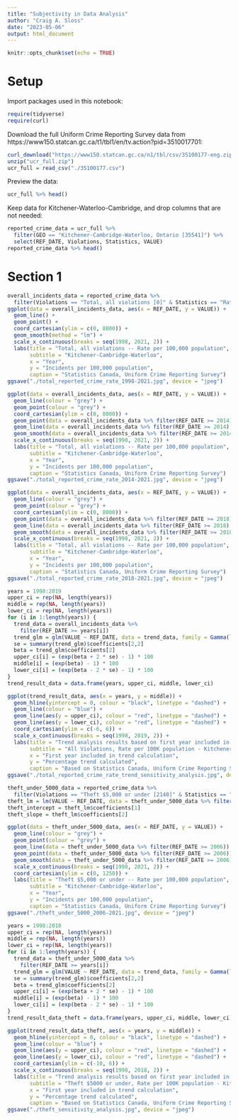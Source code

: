 ```yaml
---
title: "Subjectivity in Data Analysis"
author: "Craig A. Sloss"
date: "2023-05-06"
output: html_document
---
```


```r
knitr::opts_chunk$set(echo = TRUE)
```

# Setup

Import packages used in this notebook:
```r
require(tidyverse)
require(curl)
```

Download the full Uniform Crime Reporting Survey data from https://www150.statcan.gc.ca/t1/tbl1/en/tv.action?pid=3510017701:
```r
curl_download("https://www150.statcan.gc.ca/n1/tbl/csv/35100177-eng.zip", "ucr_full.zip")
unzip("ucr_full.zip")
ucr_full = read_csv("./35100177.csv")
```

Preview the data:
```r
ucr_full %>% head()
```

Keep data for Kitchener-Waterloo-Cambridge, and drop columns that are not needed:
```r
reported_crime_data = ucr_full %>%
  filter(GEO == "Kitchener-Cambridge-Waterloo, Ontario [35541]") %>%
  select(REF_DATE, Violations, Statistics, VALUE)
reported_crime_data %>% head()
```


# Section 1

```r
overall_incidents_data = reported_crime_data %>%
  filter(Violations == "Total, all violations [0]" & Statistics == "Rate per 100,000 population")
ggplot(data = overall_incidents_data, aes(x = REF_DATE, y = VALUE)) +
  geom_line() +
  geom_point() +
  coord_cartesian(ylim = c(0, 8000)) +
  geom_smooth(method = "lm") +
  scale_x_continuous(breaks = seq(1998, 2021, 2)) +
  labs(title = "Total, all violations -- Rate per 100,000 population",
       subtitle = "Kitchener-Cambridge-Waterloo",
       x = "Year",
       y = "Incidents per 100,000 population",
       caption = "Statistics Canada, Uniform Crime Reporting Survey")
ggsave("./total_reported_crime_rate_1998-2021.jpg", device = "jpeg")
```

```r
ggplot(data = overall_incidents_data, aes(x = REF_DATE, y = VALUE)) +
  geom_line(colour = "grey") +
  geom_point(colour = "grey") +
  coord_cartesian(ylim = c(0, 8000)) +
  geom_point(data = overall_incidents_data %>% filter(REF_DATE >= 2014), colour = "black") +
  geom_line(data = overall_incidents_data %>% filter(REF_DATE >= 2014), colour = "black") +
  geom_smooth(data = overall_incidents_data %>% filter(REF_DATE >= 2014), method = "lm") +
  scale_x_continuous(breaks = seq(1998, 2021, 2)) +
  labs(title = "Total, all violations -- Rate per 100,000 population",
       subtitle = "Kitchener-Cambridge-Waterloo",
       x = "Year",
       y = "Incidents per 100,000 population",
       caption = "Statistics Canada, Uniform Crime Reporting Survey")
ggsave("./total_reported_crime_rate_2014-2021.jpg", device = "jpeg")
```

```r
ggplot(data = overall_incidents_data, aes(x = REF_DATE, y = VALUE)) +
  geom_line(colour = "grey") +
  geom_point(colour = "grey") +
  coord_cartesian(ylim = c(0, 8000)) +
  geom_point(data = overall_incidents_data %>% filter(REF_DATE >= 2018), colour = "black") +
  geom_line(data = overall_incidents_data %>% filter(REF_DATE >= 2018), colour = "black") +
  geom_smooth(data = overall_incidents_data %>% filter(REF_DATE >= 2018), method = "lm") +
  scale_x_continuous(breaks = seq(1998, 2021, 2)) +
  labs(title = "Total, all violations -- Rate per 100,000 population",
       subtitle = "Kitchener-Cambridge-Waterloo",
       x = "Year",
       y = "Incidents per 100,000 population",
       caption = "Statistics Canada, Uniform Crime Reporting Survey")
ggsave("./total_reported_crime_rate_2018-2021.jpg", device = "jpeg")
```

```r
years = 1998:2019
upper_ci = rep(NA, length(years))
middle = rep(NA, length(years)) 
lower_ci = rep(NA, length(years))
for (i in 1:length(years)) {
  trend_data = overall_incidents_data %>%
    filter(REF_DATE >= years[i])
  trend_glm = glm(VALUE ~ REF_DATE, data = trend_data, family = Gamma(link = "log"))
  se = summary(trend_glm)$coefficients[2,2]
  beta = trend_glm$coefficients[2]
  upper_ci[i] = (exp(beta + 2 * se) - 1) * 100
  middle[i] = (exp(beta) - 1) * 100
  lower_ci[i] = (exp(beta - 2 * se) - 1) * 100
}
trend_result_data = data.frame(years, upper_ci, middle, lower_ci)
```


```r
ggplot(trend_result_data, aes(x = years, y = middle)) + 
  geom_hline(yintercept = 0, colour = "black", linetype = "dashed") +
  geom_line(colour = "blue") + 
  geom_line(aes(y = upper_ci), colour = "red", linetype = "dashed") +
  geom_line(aes(y = lower_ci), colour = "red", linetype = "dashed") +
  coord_cartesian(ylim = c(-6, 6)) +
  scale_x_continuous(breaks = seq(1998, 2019, 2)) +
  labs(title = "Trend analysis results based on first year included in analysis",
       subtitle = "All Violations, Rate per 100K population - Kitchener-Cambridge-Waterloo",
       x = "First year included in trend calculation",
       y = "Percentage trend calculated",
       caption = "Based on Statistics Canada, Uniform Crime Reporting Survey")
ggsave("./total_reported_crime_rate_trend_sensitivity_analysis.jpg", device = "jpeg")
```

```r
theft_under_5000_data = reported_crime_data %>%
  filter(Violations == "Theft $5,000 or under [2140]" & Statistics == "Rate per 100,000 population")
theft_lm = lm(VALUE ~ REF_DATE, data = theft_under_5000_data %>% filter(REF_DATE >= 2006))
theft_intercept = theft_lm$coefficients[1]
theft_slope = theft_lm$coefficients[2]
```


```r
ggplot(data = theft_under_5000_data, aes(x = REF_DATE, y = VALUE)) +
  geom_line(colour = "grey") +
  geom_point(colour = "grey") +
  geom_line(data = theft_under_5000_data %>% filter(REF_DATE >= 2006)) +
  geom_point(data = theft_under_5000_data %>% filter(REF_DATE >= 2006)) +
  geom_smooth(data = theft_under_5000_data %>% filter(REF_DATE >= 2006), method = "lm") +
  scale_x_continuous(breaks = seq(1998, 2021, 2)) +
  coord_cartesian(ylim = c(0, 1250)) +
  labs(title = "Theft $5,000 or under -- Rate per 100,000 population",
       subtitle = "Kitchener-Cambridge-Waterloo",
       x = "Year",
       y = "Incidents per 100,000 population",
       caption = "Statistics Canada, Uniform Crime Reporting Survey")
ggsave("./theft_under_5000_2006-2021.jpg", device = "jpeg")
```

```r
years = 1998:2018
upper_ci = rep(NA, length(years))
middle = rep(NA, length(years)) 
lower_ci = rep(NA, length(years))
for (i in 1:length(years)) {
  trend_data = theft_under_5000_data %>%
    filter(REF_DATE >= years[i])
  trend_glm = glm(VALUE ~ REF_DATE, data = trend_data, family = Gamma(link = "log"))
  se = summary(trend_glm)$coefficients[2,2]
  beta = trend_glm$coefficients[2]
  upper_ci[i] = (exp(beta + 2 * se) - 1) * 100
  middle[i] = (exp(beta) - 1) * 100
  lower_ci[i] = (exp(beta - 2 * se) - 1) * 100
}
trend_result_data_theft = data.frame(years, upper_ci, middle, lower_ci)
```

```r
ggplot(trend_result_data_theft, aes(x = years, y = middle)) + 
  geom_hline(yintercept = 0, colour = "black", linetype = "dashed") +
  geom_line(colour = "blue") + 
  geom_line(aes(y = upper_ci), colour = "red", linetype = "dashed") +
  geom_line(aes(y = lower_ci), colour = "red", linetype = "dashed") +
  coord_cartesian(ylim = c(-10, 6)) +
  scale_x_continuous(breaks = seq(1998, 2018, 2)) +
  labs(title = "Trend analysis results based on first year included in analysis",
       subtitle = "Theft $5000 or under, Rate per 100K population - Kitchener-Cambridge-Waterloo",
       x = "First year included in trend calculation",
       y = "Percentage trend calculated",
       caption = "Based on Statistics Canada, Uniform Crime Reporting Survey")
ggsave("./theft_sensitivity_analysis.jpg", device = "jpeg")
```